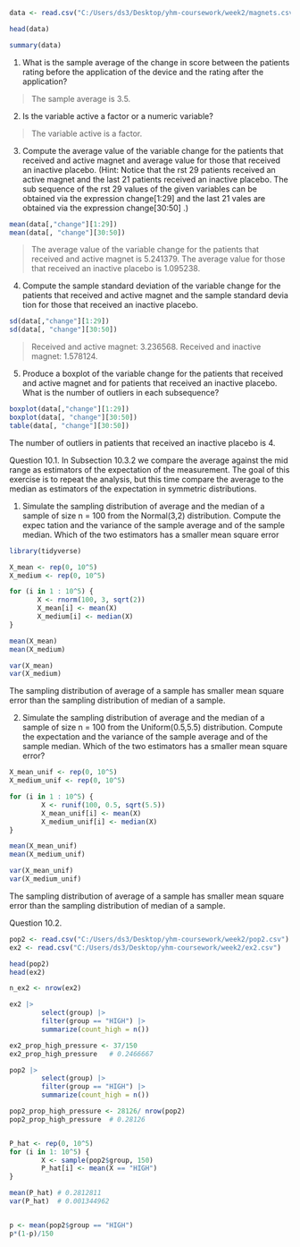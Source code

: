

```r
data <- read.csv("C:/Users/ds3/Desktop/yhm-coursework/week2/magnets.csv")

head(data)

summary(data)
```


1. What is the sample average of the change in score between the patients rating before the application of the device and the rating after the application?

> The sample average is 3.5.


2. Is the variable active a factor or a numeric variable?

> The variable active is a factor.


3. Compute the average value of the variable change for the patients that
 received and active magnet and average value for those that received an
 inactive placebo. (Hint: Notice that the rst 29 patients received an active
 magnet and the last 21 patients received an inactive placebo. The sub
sequence of the rst 29 values of the given variables can be obtained via
 the expression change[1:29] and the last 21 vales are obtained via the
 expression change[30:50] .)

 ```r
mean(data[,"change"][1:29])
mean(data[, "change"][30:50])
```

> The average value of the variable change for the patients that received 
        and active magnet is 5.241379. The average value for those that received
        an inactive placebo is 1.095238.




4. Compute the sample standard deviation of the variable change for the
patients that received and active magnet and the sample standard devia
tion for those that received an inactive placebo.

```r
sd(data[,"change"][1:29])
sd(data[, "change"][30:50])
```

> Received and active magnet: 3.236568. Received and inactive magnet: 1.578124.

5. Produce a boxplot of the variable change for the patients that received
 and active magnet and for patients that received an inactive placebo.
 What is the number of outliers in each subsequence?

```r
boxplot(data[,"change"][1:29])
boxplot(data[, "change"][30:50])
table(data[, "change"][30:50])
```

The number of outliers in patients that received an inactive placebo is 4.



Question 10.1. In Subsection 10.3.2 we compare the average against the mid
range as estimators of the expectation of the measurement. The goal of this
 exercise is to repeat the analysis, but this time compare the average to the
 median as estimators of the expectation in symmetric distributions.


 1. Simulate the sampling distribution of average and the median of a sample
 of size n = 100 from the Normal(3,2) distribution. Compute the expec
tation and the variance of the sample average and of the sample median.
 Which of the two estimators has a smaller mean square error

 ```r
library(tidyverse)

X_mean <- rep(0, 10^5)
X_medium <- rep(0, 10^5)

for (i in 1 : 10^5) {
        X <- rnorm(100, 3, sqrt(2))
        X_mean[i] <- mean(X)
        X_medium[i] <- median(X)
}

mean(X_mean)
mean(X_medium)

var(X_mean)
var(X_medium)
```

The sampling distribution of average of a sample has smaller mean square error than the sampling distribution of median of a sample.

2. Simulate the sampling distribution of average and the median of a sample
 of size n = 100 from the Uniform(0.5,5.5) distribution. Compute the
 expectation and the variance of the sample average and of the sample
 median. Which of the two estimators has a smaller mean square error?


```r
X_mean_unif <- rep(0, 10^5)
X_medium_unif <- rep(0, 10^5)

for (i in 1 : 10^5) {
        X <- runif(100, 0.5, sqrt(5.5))
        X_mean_unif[i] <- mean(X)
        X_medium_unif[i] <- median(X)
}

mean(X_mean_unif)
mean(X_medium_unif)

var(X_mean_unif)
var(X_medium_unif)

```


The sampling distribution of average of a sample has smaller mean square error than the sampling distribution of median of a sample.


 Question 10.2.

```r
pop2 <- read.csv("C:/Users/ds3/Desktop/yhm-coursework/week2/pop2.csv")
ex2 <- read.csv("C:/Users/ds3/Desktop/yhm-coursework/week2/ex2.csv")

head(pop2)
head(ex2)

n_ex2 <- nrow(ex2)

ex2 |>
        select(group) |>
        filter(group == "HIGH") |>
        summarize(count_high = n())

ex2_prop_high_pressure <- 37/150
ex2_prop_high_pressure   # 0.2466667

pop2 |>
        select(group) |>
        filter(group == "HIGH") |>
        summarize(count_high = n())

pop2_prop_high_pressure <- 28126/ nrow(pop2)
pop2_prop_high_pressure  # 0.28126


P_hat <- rep(0, 10^5)
for (i in 1: 10^5) {
        X <- sample(pop2$group, 150)
        P_hat[i] <- mean(X == "HIGH")
}

mean(P_hat) # 0.2812811
var(P_hat)  # 0.001344962


p <- mean(pop2$group == "HIGH")
p*(1-p)/150
```